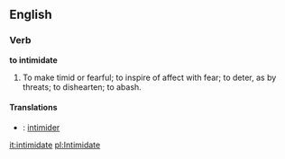 ==English==

===Verb===

'''to intimidate'''

#To make timid or fearful; to inspire of affect with fear; to deter, as by threats; to dishearten; to abash.

====Translations====
*{{fr}}: [[intimider]]


[[it:intimidate]]
[[pl:Intimidate]]